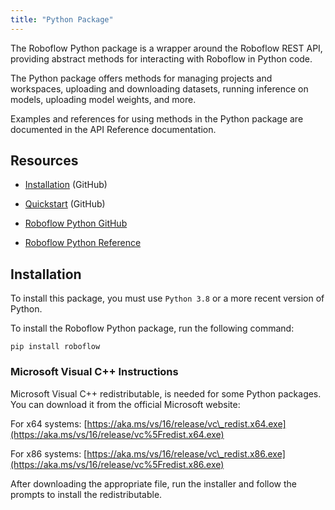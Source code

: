 ```yaml
---
title: "Python Package"
---
```


The Roboflow Python package is a wrapper around the Roboflow REST API, providing abstract methods for interacting with Roboflow in Python code.

The Python package offers methods for managing projects and workspaces, uploading and downloading datasets, running inference on models, uploading model weights, and more.

Examples and references for using methods in the Python package are documented in the API Reference documentation.

## Resources

* [Installation](https://github.com/roboflow/roboflow-python#-installation) (GitHub)

* [Quickstart](https://github.com/roboflow/roboflow-python#quickstart) (GitHub)

* [Roboflow Python GitHub](https://github.com/roboflow/roboflow-python)

* [Roboflow Python Reference](https://roboflow.github.io/roboflow-python/)

## Installation

To install this package, you must use `Python 3.8` or a more recent version of Python. 

To install the Roboflow Python package, run the following command:

```
pip install roboflow
```

### Microsoft Visual C++ Instructions

Microsoft Visual C++ redistributable, is needed for some Python packages. You can download it from the official Microsoft website:

For x64 systems: [https://aka.ms/vs/16/release/vc\_redist.x64.exe](https://aka.ms/vs/16/release/vc%5Fredist.x64.exe) 

For x86 systems: [https://aka.ms/vs/16/release/vc\_redist.x86.exe](https://aka.ms/vs/16/release/vc%5Fredist.x86.exe)

After downloading the appropriate file, run the installer and follow the prompts to install the redistributable.
